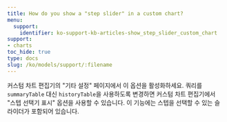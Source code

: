 ```yaml
---
title: How do you show a "step slider" in a custom chart?
menu:
  support:
    identifier: ko-support-kb-articles-show_step_slider_custom_chart
support:
- charts
toc_hide: true
type: docs
slug: /ko/models/support/:filename
---
```


커스텀 차트 편집기의 "기타 설정" 페이지에서 이 옵션을 활성화하세요. 쿼리를 `summaryTable` 대신 `historyTable`을 사용하도록 변경하면 커스텀 차트 편집기에서 "스텝 선택기 표시" 옵션을 사용할 수 있습니다. 이 기능에는 스텝을 선택할 수 있는 슬라이더가 포함되어 있습니다.
